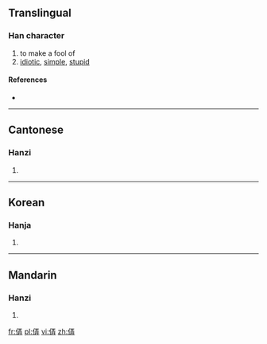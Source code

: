 ==Translingual==

===Han character===
{{Han char|rn=9|rad=人|as=07|sn=9|four=|canj=人一土廿 (OMGT)}}

# to make a fool of
# [[idiotic]], [[simple]], [[stupid]]

====References====
* {{Han ref|kx=0105.060|hdz=10156.100|uh=345D|ud=13405}}

----

==Cantonese==

===Hanzi===
{{yue-hanzi|jyut=|y=lung6}}

# {{defn|lang=yue|sort=人07}}

----

==Korean==

===Hanja===
{{ko-hanja|hangeul=[[롱]]([[농]])|rv=rong(nong)|mr=rong(nong)|y=long(<sup>l</sup>nong)|eumhun=어리석다|ehrv=eoriseokda|ehmr=ŏrisŏkta|ehy=elisekta}}

# {{defn|lang=ko|sort=人07}}

----

==Mandarin==

===Hanzi===
{{cmn-hanzi|pin=[[lòng]] ([[long4]])|wg=lung<sup>4</sup>}}

# {{defn|lang=cmn|sort=人07}}

[[fr:㑝]]
[[pl:㑝]]
[[vi:㑝]]
[[zh:㑝]]
